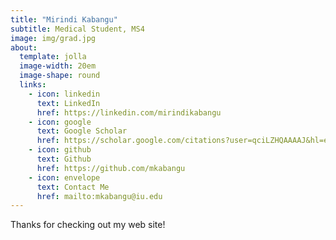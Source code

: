 ```yaml
---
title: "Mirindi Kabangu"
subtitle: Medical Student, MS4
image: img/grad.jpg
about:
  template: jolla
  image-width: 20em
  image-shape: round
  links:
    - icon: linkedin
      text: LinkedIn
      href: https://linkedin.com/mirindikabangu
    - icon: google
      text: Google Scholar
      href: https://scholar.google.com/citations?user=qciLZHQAAAAJ&hl=en
    - icon: github
      text: Github
      href: https://github.com/mkabangu
    - icon: envelope
      text: Contact Me
      href: mailto:mkabangu@iu.edu
---
```


Thanks for checking out my web site!
